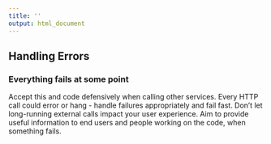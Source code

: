 ```yaml
---
title: ''
output: html_document
---
```

## Handling Errors {#error}
### Everything fails at some point 
Accept this and code defensively when calling other services.
Every HTTP call could error or hang - handle failures appropriately and fail fast. Don’t let long-running external calls impact your user experience.
Aim to provide useful information to end users and people working on the code, when something fails.
